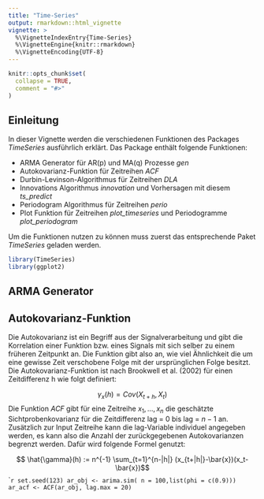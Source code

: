 ```yaml
---
title: "Time-Series"
output: rmarkdown::html_vignette
vignette: >
  %\VignetteIndexEntry{Time-Series}
  %\VignetteEngine{knitr::rmarkdown}
  %\VignetteEncoding{UTF-8}
---
```


```r
knitr::opts_chunk$set(
  collapse = TRUE,
  comment = "#>"
)
```

## Einleitung
In dieser Vignette werden die verschiedenen Funktionen des Packages *TimeSeries* ausführlich erklärt. Das Package enthält folgende Funktionen:

* ARMA Generator für AR(p) und MA(q) Prozesse *gen*
* Autokovarianz-Funktion für Zeitreihen *ACF*
* Durbin-Levinson-Algorithmus für Zeitreihen *DLA*
* Innovations Algorithmus *innovation* und Vorhersagen mit diesem *ts_predict*
* Periodogram Algorithmus für Zeitreihen *perio*
* Plot Funktion für Zeitreihen *plot_timeseries* und Periodogramme *plot_periodogram*

Um die Funktionen nutzen zu können muss zuerst das entsprechende Paket *TimeSeries* geladen werden.
```r
library(TimeSeries)
library(ggplot2)
```

## ARMA Generator

## Autokovarianz-Funktion
Die Autokovarianz ist ein Begriff aus der Signalverarbeitung und gibt die Korrelation einer Funktion bzw. eines Signals mit sich selber zu einem früheren Zeitpunkt an. Die Funktion gibt also an, wie viel Ähnlichkeit die um eine gewisse Zeit verschobene Folge mit der ursprünglichen Folge besitzt. Die Autokovarianz-Funktion ist nach Brookwell et al. (2002) für einen Zeitdifferenz h wie folgt definiert:

$$\gamma_x(h)=Cov(X_{t+h},X_t) $$
Die Funktion *ACF* gibt für eine Zeitreihe $x_{1},...,x_{n}$ die geschätzte Sichtprobenkovarianz für die Zeitdifferenz lag = $0$ bis lag = $n-1$ an. Zusätzlich zur Input Zeitreihe kann die lag-Variable individuel angegeben werden, es kann also die Anzahl der zurückgegebenen Autokovarianzen begrenzt werden. Dafür wird folgende Formel genutzt:

$$ \hat{\gamma}(h) := n^{-1} \sum_{t=1}^{n-|h|} (x_{t+|h|}-\bar{x})(x_t-\bar{x})$$
````r
set.seed(123)
ar_obj <- arima.sim( n = 100,list(phi = c(0.9)))
ar_acf <- ACF(ar_obj, lag.max = 20)
```
